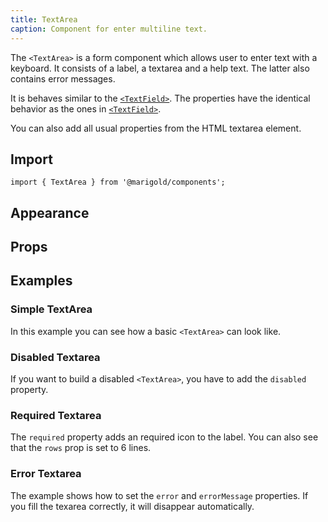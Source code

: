 ```yaml
---
title: TextArea
caption: Component for enter multiline text.
---
```


The `<TextArea>` is a form component which allows user to enter text with a keyboard. It consists of a label, a textarea and a help text. The latter also contains error messages.

It is behaves similar to the [`<TextField>`](/components/text-field/). The properties have the identical behavior as the ones in [`<TextField>`](/components/text-field/).

You can also add all usual properties from the HTML textarea element.

## Import

```tsx
import { TextArea } from '@marigold/components';
```

## Appearance

<AppearanceTable component={title} />

## Props

<PropsTable component={title} />

## Examples

### Simple TextArea

In this example you can see how a basic `<TextArea>` can look like.

<ComponentDemo file="./text-area-basic.demo.tsx" />

### Disabled Textarea

If you want to build a disabled `<TextArea>`, you have to add the `disabled` property.

<ComponentDemo file="./text-area-disabled.demo.tsx" />

### Required Textarea

The `required` property adds an required icon to the label. You can also see that the `rows` prop is set to 6 lines.

<ComponentDemo file="./text-area-req.demo.tsx" />

### Error Textarea

The example shows how to set the `error` and `errorMessage` properties. If you fill the texarea correctly, it will disappear automatically.

<ComponentDemo file="./text-area-error.demo.tsx" />
